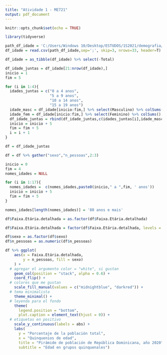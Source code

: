 ```yaml
---
title: "Atividade 1 - ME721"
output: pdf_document
---
```


```r
knitr::opts_chunk$set(echo = TRUE)
```

```r
library(tidyverse)
```

```r
path_df_idade = 'C:/Users/Windows 10/Desktop/ESTUDOS/1S2021/demografia/A171441189_28_143_208.csv'
df_idade = read.csv(path_df_idade,sep=';', skip=3, nrows=33, header=T)

df_idade = as_tibble(df_idade) %>% select(-Total)

df_idade_juntas = df_idade[21:nrow(df_idade),]
inicio = 1
fim = 5

for (i in 1:4){
  idades_juntas = c("0 a 4 anos",
                    "5 a 9 anos",
                    "10 a 14 anos",
                    "15 a 19 anos")
  idade_masc = df_idade[inicio:fim,] %>% select(Masculino) %>% colSums() %>% as.vector()
  idade_fem = df_idade[inicio:fim,] %>% select(Feminino) %>% colSums() %>% as.vector()
  df_idade_juntas = rbind(df_idade_juntas,c(idades_juntas[i],idade_masc, idade_fem))
  inicio = inicio + 5
  fim = fim + 5
  i = i + 1
}

df = df_idade_juntas 

df = df %>% gather("sexo","n_pessoas",2:3)

inicio = 0 
fim = 4
nomes_idades = NULL

for (i in 1:17){
  nomes_idades =  c(nomes_idades,paste0(inicio," a ",fim, ' anos'))
  inicio = inicio + 5
  fim = fim + 5
}

nomes_idades[length(nomes_idades)] = '80 anos e mais'

df$Faixa.Etária.detalhada = as.factor(df$Faixa.Etária.detalhada)

df$Faixa.Etária.detalhada = factor(df$Faixa.Etária.detalhada, levels = nomes_idades)

df$sexo = as.factor(df$sexo)
df$n_pessoas = as.numeric(df$n_pessoas)
```

```r
df %>% ggplot(
    aes(x = Faixa.Etária.detalhada,
        y = n_pessoas, fill = sexo)
    ) +
  # agregar el argumento color = "white", si gustan
    geom_col(position = "stack", alpha = 0.6) + 
    coord_flip() +
  # colores que me gustan
    scale_fill_manual(values = c("midnightblue", "darkred")) +
  # tema minimalista
    theme_minimal() +
  # leyenda para el fondo
    theme(
      legend.position = "bottom",
      plot.caption = element_text(hjust = 0)) +
  # etiquetas en positivo
    scale_y_continuous(labels = abs) +
    labs(
      y = "Porcentaje de la población total",
      x = "Quinquenios de edad",
      title = "Pirámide de población de República Dominicana, año 2020", 
      subtitle = "Edad en grupos quinquenales")
```

